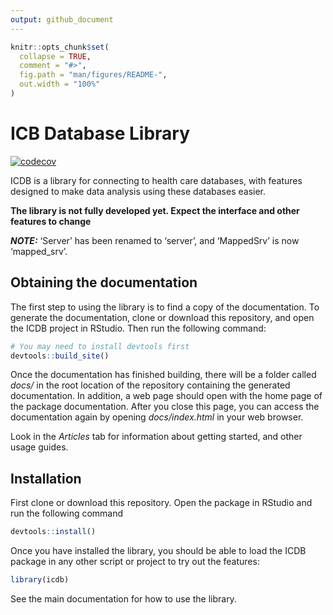 ```yaml
---
output: github_document
---
```


<!-- README.md is generated from README.Rmd. Please edit that file -->

```r
knitr::opts_chunk$set(
  collapse = TRUE,
  comment = "#>",
  fig.path = "man/figures/README-",
  out.width = "100%"
)
```

# ICB Database Library

<!-- badges: start -->
[![codecov](https://codecov.io/gh/jrs0/icdb/branch/main/graph/badge.svg?token=VXGD77WTZI)](https://codecov.io/gh/jrs0/icdb)
<!-- badges: end -->

ICDB is a library for connecting to health care databases, with features designed to make data analysis using these databases easier. 

**The library is not fully developed yet. Expect the interface and other features to change**

**_NOTE:_**  'Server' has been renamed to 'server', and 'MappedSrv' is now 'mapped_srv'.

## Obtaining the documentation

The first step to using the library is to find a copy of the documentation. To generate the documentation, clone or download this repository, and open the ICDB project in RStudio. Then run the following command:

```r
# You may need to install devtools first 
devtools::build_site()
```

Once the documentation has finished building, there will be a folder called *docs/* in the root location of the repository containing the generated documentation. In addition, a web page should open with the home page of the package documentation. After you close this page, you can access the documentation again by opening *docs/index.html* in your web browser.

Look in the *Articles* tab for information about getting started, and other usage guides.

## Installation

First clone or download this repository. Open the package in RStudio and run the following command

```r
devtools::install()
```

Once you have installed the library, you should be able to load the ICDB package in any other script or project to try out the features:

```r
library(icdb)
```

See the main documentation for how to use the library.
